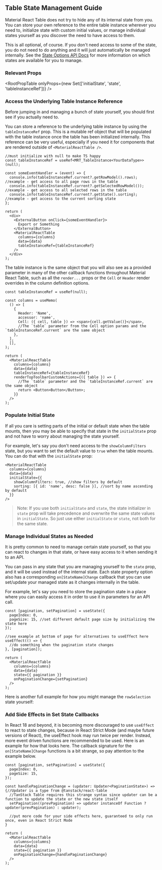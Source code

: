 
<Head>
  <title>Table State Management Guide - Material React Table Docs</title>
  <meta
    name="description"
    content="How to access and manage internal state in Material React Table"
  />
</Head>

## Table State Management Guide

Material React Table does not try to hide any of its internal state from you. You can store your own reference to the entire table instance wherever you need to, initialize state with custom initial values, or manage individual states yourself as you discover the need to have access to them.

This is all optional, of course. If you don't need access to some of the state, you do not need to do anything and it will just automatically be managed internally. See the [State Options API Docs](/docs/api/state-options) for more information on which states are available for you to manage.

### Relevant Props

<RootPropTable
  onlyProps={new Set(['initialState', 'state', 'tableInstanceRef'])}
/>

### Access the Underlying Table Instance Reference

Before jumping in and managing a bunch of state yourself, you should first see if you actually need to.

You can store a reference to the underlying table instance by using the `tableInstanceRef` prop. This is a mutable ref object that will be populated with the table instance once the table has been initialized internally. This reference can be very useful, especially if you need it for components that are rendered outside of `<MaterialReactTable />`.

```tsx
//must initialize with null to make TS happy
const tableInstanceRef = useRef<MRT_TableInstance<YourDataType>>(null);

const someEventHandler = (event) => {
  console.info(tableInstanceRef.current?.getRowModel().rows); //example - get access to all page rows in the table
  console.info(tableInstanceRef.current?.getSelectedRowModel()); //example - get access to all selected rows in the table
  console.info(tableInstanceRef.current?.getState().sorting); //example - get access to the current sorting state
};

return (
  <div>
    <ExternalButton onClick={someEventHandler}>
      Export or Something
    </ExternalButton>
    <MaterialReactTable
      columns={columns}
      data={data}
      tableInstanceRef={tableInstanceRef}
    />
  </div>
);
```

The table instance is the same object that you will also see as a provided parameter in many of the other callback functions throughout Material React Table, such as all the `render...` props or the `Cell` or `Header` render overrides in the column definition options.

```tsx
const tableInstanceRef = useRef(null);

const columns = useMemo(
  () => [
    {
      Header: 'Name',
      accessor: 'name',
      Cell: ({ cell, table }) => <span>{cell.getValue()}</span>,
      //The `table` parameter from the Cell option params and the `tableInstanceRef.current` are the same object
    },
  ],
  [],
);

return (
  <MaterialReactTable
    columns={columns}
    data={data}
    tableInstanceRef={tableInstanceRef}
    renderTopToolbarCustomActions={({ table }) => {
      //The `table` parameter and the `tableInstanceRef.current` are the same object
      return <Button>Button</Button>;
    }}
  />
);
```

### Populate Initial State

If all you care is setting parts of the initial or default state when the table mounts, then you may be able to specify that state in the `initialState` prop and not have to worry about managing the state yourself.

For example, let's say you don't need access to the `showColumnFilters` state, but you want to set the default value to `true` when the table mounts. You can do that with the `initialState` prop:

```tsx
<MaterialReactTable
  columns={columns}
  data={data}
  initialState={{
    showColumnFilters: true, //show filters by default
    sorting: [{ id: 'name', desc: false }], //sort by name ascending by default
  }}
/>
```

> Note: If you use both `initialState` and `state`, the state initializer in `state` prop will take precedence and overwrite the same state values in `initialState`. So just use either `initialState` or `state`, not both for the same state.

### Manage Individual States as Needed

It is pretty common to need to manage certain state yourself, so that you can react to changes in that state, or have easy access to it when sending it to an API.

You can pass in any state that you are managing yourself to the `state` prop, and it will be used instead of the internal state. Each state property option also has a corresponding `on[StateName]Change` callback that you can use set/update your managed state as it changes internally in the table.

For example, let's say you need to store the pagination state in a place where you can easily access it in order to use it in parameters for an API call.

```tsx
const [pagination, setPagination] = useState({
  pageIndex: 0,
  pageSize: 15, //set different default page size by initializing the state here
});

//see example at bottom of page for alternatives to useEffect here
useEffect(() => {
  //do something when the pagination state changes
}, [pagination]);

return (
  <MaterialReactTable
    columns={columns}
    data={data}
    state={{ pagination }}
    onPaginationChange={setPagination}
  />
);
```

Here is another full example for how you might manage the `rowSelection` state yourself:

<RowSelectionExample />

### Add Side Effects in Set State Callbacks

In React 18 and beyond, it is becoming more discouraged to use `useEffect` to react to state changes, because in React Strict Mode (and maybe future versions of React), the useEffect hook may run twice per render. Instead, more event driven functions are recommended to be used. Here is an example for how that looks here. The callback signature for the `on[StateName]Change` functions is a bit strange, so pay attention to the example below.

```tsx
const [pagination, setPagination] = useState({
  pageIndex: 0,
  pageSize: 15,
});

const handlePaginationChange = (updater: Updater<PaginationState>) => {//Updater is a type from @tanstack/react-table
  //TanStack Table requires this strange syntax since updater can be a function to update the state or the new state itself
  setPagination((prevPagination) => updater instanceOf Function ? updater(prevPagination) : updater);

  //put more code for your side effects here, guaranteed to only run once, even in React Strict Mode
}

return (
  <MaterialReactTable
    columns={columns}
    data={data}
    state={{ pagination }}
    onPaginationChange={handlePaginationChange}
  />
);
```
